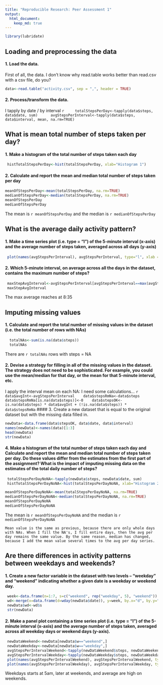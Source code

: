 ```yaml
---
title: "Reproducible Research: Peer Assessment 1"
output: 
  html_document:
    keep_md: true
---
```

```r
library(lubridate)
```

## Loading and preprocessing the data
#### 1. Load the data. 
First of all, the data. I don't know why read.table works better than read.csv with a csv file, do you?

   ```r
   data<-read.table("activity.csv", sep = ",", header = TRUE)
   ```

#### 2. Process/transform the data. 
I tapply by date / by interval
   ```r
    totalStepsPerDay<-tapply(data$steps, data$date, sum) 
    avgStepsPerInterval<-tapply(data$steps, data$interval, mean, na.rm=TRUE) 
   ```
   
## What is mean total number of steps taken per day?

#### 1. Make a histogram of the total number of steps taken each day
   ```r
    histTotalStepsPerDay<-hist(totalStepsPerDay, xlab="Histogram 1")
   ```


#### 2. Calculate and report the mean and median total number of steps taken per day
   ```r
   meanOfStepsPerDay<-mean(totalStepsPerDay, na.rm=TRUE)
   medianOfStepsPerDay<-median(totalStepsPerDay, na.rm=TRUE)
   meanOfStepsPerDay
   medianOfStepsPerDay
   ```
   The mean is `r meanOfStepsPerDay` and the median is `r medianOfStepsPerDay`

## What is the average daily activity pattern?

#### 1. Make a time series plot (i.e. type = "l") of the 5-minute interval (x-axis) and the average number of steps taken, averaged across all days (y-axis)
   ```r
    plot(names(avgStepsPerInterval), avgStepsPerInterval, type="l", xlab = "Intervals - Plot 1", ylab = "Avg Steps")
   ```
#### 2. Which 5-minute interval, on average across all the days in the dataset, contains the maximum number of steps?
   ```r
    maxStepAvgInterval<-avgStepsPerInterval[avgStepsPerInterval==max(avgStepsPerInterval)]
    maxStepAvgInterval
   ```
  The max average reaches at 8:35


## Imputing missing values
#### 1. Calculate and report the total number of missing values in the dataset (i.e. the total number of rows with NAs)
   ```r
     totalNAs<-sum(is.na(data$steps))
     totalNAs
   ```
   There are  `r totalNAs` rows with steps = NA

#### 2. Devise a strategy for filling in all of the missing values in the dataset. The strategy does not need to be sophisticated. For example, you could use the mean/median for that day, or the mean for that 5-minute interval, etc.

  I apply the interval mean on each NA: I need some calculations...
   ```r
   data$avgInt<-avgStepsPerInterval
   data$stepsRmNa<-data$steps
   data$stepsRmNa[is.na(data$steps)]<-0
   data$stepsOK<-is.na(data$steps) * data$avgInt + (!is.na(data$steps)) * data$stepsRmNa
   ```
#### 3. Create a new dataset that is equal to the original dataset but with the missing data filled in.   

   ```r
   newData<-data.frame(data$stepsOK, data$date, data$interval)
   names(newData)<-names(data)[1:3]
   head(newData)
   str(newData)
   ```
#### 4. Make a histogram of the total number of steps taken each day and Calculate and report the mean and median total number of steps taken per day. Do these values differ from the estimates from the first part of the assignment? What is the impact of imputing missing data on the estimates of the total daily number of steps?

   ```r
    totalStepsPerDayNoNA<-tapply(newData$steps, newData$date, sum) 
    histTotalStepsPerDayNoNA<-hist(totalStepsPerDayNoNA, xlab="Histogram 2")

   meanOfStepsPerDayNoNA<-mean(totalStepsPerDayNoNA, na.rm=TRUE)
   medianOfStepsPerDayNoNA<-median(totalStepsPerDayNoNA, na.rm=TRUE)
   meanOfStepsPerDayNoNA
   medianOfStepsPerDayNoNA
   ```
   The mean is `r meanOfStepsPerDayNoNA` and the median is `r medianOfStepsPerDayNoNA`
    
    Mean value is the same as previous, because there are only whole days with NAs. When I fill the NA's, I fill entire days, then the avg per day remains the same value. By the same reason, median has changed, because I add the mean value several times to the avg per day series.
    
## Are there differences in activity patterns between weekdays and weekends?

#### 1. Create a new factor variable in the dataset with two levels -- "weekday" and "weekend" indicating whether a given date is a weekday or weekend day.
   ```r
    week<-data.frame(n=1:7, s=c("weekend", rep("weekday", 5), "weekend")) #Weekend are days 1 and 7
    wd<-merge(x=data.frame(d=wday(newData$date)), y=week, by.x="d", by.y="n")
    newData$wd<-wd$s
    str(newData)
   ```

#### 2. Make a panel plot containing a time series plot (i.e. type = "l") of the 5-minute interval (x-axis) and the average number of steps taken, averaged across all weekday days or weekend days (y-axis).
   ```r
    newDataWeekend<-newData[newData$w=="weekend",]
    newDataWeekday<-newData[newData$w=="weekday",]
    avgStepsPerIntervalWeekend<-tapply(newDataWeekend$steps, newDataWeekend$interval, mean, na.rm=TRUE) 
    avgStepsPerIntervalWeekday<-tapply(newDataWeekday$steps, newDataWeekday$interval, mean, na.rm=TRUE) 
    plot(names(avgStepsPerIntervalWeekend), avgStepsPerIntervalWeekend, type="l", xlab = "Intervals - Plot 2", ylab = "Avg Steps")
    plot(names(avgStepsPerIntervalWeekday), avgStepsPerIntervalWeekday, type="l", xlab = "Intervals - Plot 3", ylab = "Avg Steps")
   ```

  Weekdays starts at 5am, later at weekends, and average are high on weekends. 
